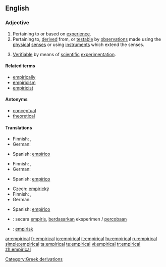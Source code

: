 ==English==

{{rfap}}

===Adjective===
{{en-adj|-}}

#Pertaining to or based on [[experience]].
#Pertaining to, [[derive]]d from, or [[testable]] by [[observations]] made using the [[physical]] [[senses]] or using [[instruments]] which extend the senses.
#{{context|philosophy of science}} [[Verifiable]] by means of [[scientific]] [[experimentation]].

====Related terms====
*[[empirically]]
*[[empiricism]]
*[[empiricist]]

====Antonyms====
*[[conceptual]]
*[[theoretical]]

====Translations====
{{trans-top|pertaining to or based on experience}}
* Finnish: {{t-|fi|kokeellinen}}, {{t-|fi|empiirinen}}
* German: {{t+|de|empirisch}}
{{trans-mid}}
* Spanish: [[empírico]]
{{trans-bottom}}

{{trans-top|pertaining to, derived from, or testable by observations}}
* Finnish: {{t-|fi|kokeellinen}}, {{t-|fi|empiirinen}}
* German: {{t+|de|empirisch}}
{{trans-mid}}
* Spanish: [[empírico]]
{{trans-bottom}}

{{trans-top|verifiable by means of scientific experimentation}}
* Czech: [[empirický]] {{m}}
* Finnish: {{t-|fi|kokeellinen}}, {{t-|fi|empiirinen}}
* German: {{t+|de|empirisch}}
{{trans-mid}}
* Spanish: [[empírico]]
{{trans-bottom}}

{{checktrans-top}}
*{{ttbc|Indonesian}}: secara [[empiris]], [[dasar|berdasarkan]] eksperimen / [[coba|percobaan]]
*{{ttbc|Swedish}}: [[empirisk]]
{{checktrans-bottom}}

[[Category:Greek derivations]]

[[ar:empirical]]
[[fr:empirical]]
[[io:empirical]]
[[it:empirical]]
[[hu:empirical]]
[[ru:empirical]]
[[simple:empirical]]
[[ta:empirical]]
[[te:empirical]]
[[vi:empirical]]
[[tr:empirical]]
[[zh:empirical]]